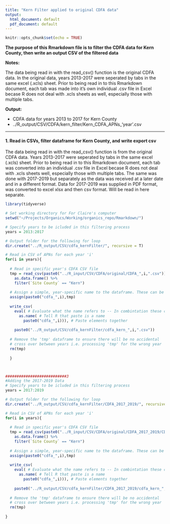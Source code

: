 ```yaml
---
title: "Kern Filter applied to original CDFA data"
output:
  html_document: default
  pdf_document: default
---
```


```r
knitr::opts_chunk$set(echo = TRUE)
```

**The purpose of this Rmarkdown file is to filter the CDFA data for Kern County, then write an output CSV of the filtered data**

**Notes:**

The data being read in with the read_csv() function is the original CDFA data. In the original data, years 2013-2017 were seperated by tabs in the same excel (.xcls) sheet. Prior to being read in to this Rmarkdown document, each tab was made into it's own individual .csv file in Excel becase R does not deal with .xcls sheets as well, especially those with multiple tabs.

**Output:**

- CDFA data for years 2013 to 2017 for Kern County
- ../R_output/CSV/CDFA/kern_filter/Kern_CDFA_APNs_'year'.csv

---

#### 1. Read in CSVs, filter dataframe for Kern County, and write export csv
The data being read in with the read_csv() function is from the original CDFA data. Years 2013-2017 were seperated by tabs in the same excel (.xcls) sheet. Prior to being read in to this Rmarkdown document, each tab was converted into an individual .csv file in Excel becase R does not deal with .xcls sheets well, especially those with multiple tabs. The same was done with 2017-2019 but separately as the data was received at a later date and in a different format. Data for 2017-2019 was supplied in PDF format, was converted to excel xlsx and then csv format. Will be read in here separate.

```r
library(tidyverse)

# Set working directory for For Claire's computer
setwd("~/Projects/Organics/Working/organics_repo/Rmarkdown/")

# Specify years to be icluded in this filtering process
years = 2013:2017

# Output folder for the following for loop
dir.create("../R_output/CSV/cdfa_kernFilter/", recursive = T)

# Read in CSV of APNs for each year 'i'
for(i in years){
  
  # Read in specific year's CDFA CSV file
  tmp = read_csv(paste0("../R_input/CSV/CDFA/original/CDFA_",i,".csv")) %>% 
    as.data.frame() %>% 
    filter(`Site County` == "Kern")
  
  # Assign a simple, year-specific name to the dataframe. These can be used for a quick visual check within R, of the files being written to CSV.
  assign(paste0("cdfa_",i),tmp) 
  
  write_csv(
    eval( # Evaluate what the name refers to -- In combintation these commands are telling are to grab a specific dataframe
      as.name( # Tell R that paste is a name
        paste0("cdfa_",i))), # Paste elements together
       
    paste0("../R_output/CSV/cdfa_kernFilter/cdfa_kern_",i,".csv"))
  
  # Remove the 'tmp' dataframe to ensure there will be no accidental 
  # cross over between years i.e. processing 'tmp' for the wrong year
  rm(tmp)
  
  }



###########################3
#Adding the 2017-2019 Data
# Specify years to be icluded in this filtering process
years = 2017:2019

# Output folder for the following for loop
dir.create("../R_output/CSV/cdfa_kernFilter/CDFA_2017_2019/", recursive = T)

# Read in CSV of APNs for each year 'i'
for(i in years){
  
  # Read in specific year's CDFA CSV file
  tmp = read_csv(paste0("../R_input/CSV/CDFA/original/CDFA_2017_2019/CDFA_",i,".csv")) %>% 
    as.data.frame() %>% 
    filter(`Site County` == "Kern")
  
  # Assign a simple, year-specific name to the dataframe. These can be used for a quick visual check within R, of the files being written to CSV.
  assign(paste0("cdfa_",i),tmp) 
  
  write_csv(
    eval( # Evaluate what the name refers to -- In combintation these commands are telling are to grab a specific dataframe
      as.name( # Tell R that paste is a name
        paste0("cdfa_",i))), # Paste elements together
       
    paste0("../R_output/CSV/cdfa_kernFilter/CDFA_2017_2019/cdfa_kern_",i,".csv"))
  
  # Remove the 'tmp' dataframe to ensure there will be no accidental 
  # cross over between years i.e. processing 'tmp' for the wrong year
  rm(tmp)
  
}



```

